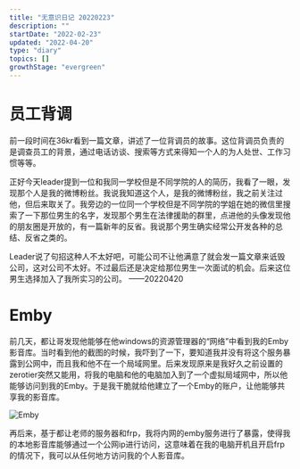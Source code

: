 ```yaml
---
title: "无意识日记 20220223"
description: ""
startDate: "2022-02-23"
updated: "2022-04-20"
type: "diary"
topics: []
growthStage: "evergreen"
---
```


# 员工背调
前一段时间在36kr看到一篇文章，讲述了一位背调员的故事。这位背调员负责的是调查员工的背景，通过电话访谈、搜索等方式来得知一个人的为人处世、工作习惯等等。

正好今天leader提到一位和我同一学校但是不同学院的人的简历，我看了一眼，发现那个人是我的微博粉丝。我说我知道这个人，是我的微博粉丝，我之前关注过他，但后来取关了。我旁边的一位同一个学校但是不同学院的学姐在她的微信里搜索了一下那位男生的名字，发现那个男生在法律援助的群里，点进他的头像发现他的朋友圈是开放的，有一篇新年的反省。我说那个男生确实经常公开发各种的总结、反省之类的。

Leader说了句招这种人不太好吧，可能公司不让他满意了就会发一篇文章来诋毁公司，这对公司不太好。不过最后还是决定给那位男生一次面试的机会。<Footnote idName={1}>后来这位男生选择加入了我所实习的公司。 ——20220420</Footnote>

# Emby
前几天，都让哥发现他能够在他windows的资源管理器的“网络”中看到我的Emby 影音库。当时看到他的截图的时候，我吓到了一下，要知道我并没有将这个服务暴露到公网中，而且我和他不在一个局域网里。后来发现原来是我好久之前设置的zerotier突然又能用，将我的电脑和他的电脑加入到了一个虚拟局域网中，所以他能够访问到我的Emby。于是我干脆就给他建立了一个Emby的账户，让他能够共享我的影音库。

<img
  src="/images/posts/emby.png"
  alt="Emby"
/>

再后来，基于都让老师的服务器和frp，我将内网的emby服务进行了暴露，使得我的本地影音库能够通过一个公网ip进行访问，这意味着在我的电脑开机且开启frp的情况下，我可以从任何地方访问我的个人影音库。